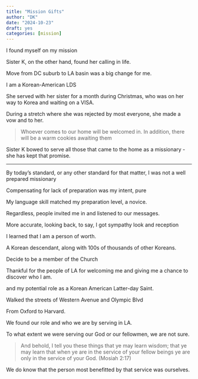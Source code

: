 ```yaml
---
title: "Mission Gifts"
author: "DK"
date: "2024-10-23"
draft: yes
categories: [mission]
---
```


I found myself on my mission

Sister K, on the other hand, found her calling in life.

Move from DC suburb to LA basin was a big change for me.

I am a Korean-American LDS

She served with her sister for a month during Christmas, who was on her way to Korea and waiting on a VISA.

During a stretch where she was rejected by most everyone, she made a vow and to her.

> Whoever comes to our home will be welcomed in. In addition, there will be a warm cookies awaiting them

Sister K bowed to serve all those that came to the home as a missionary - she has kept that promise.

------------------------------------------------------------------------

By today's standard, or any other standard for that matter, I was not a well prepared missionary

Compensating for lack of preparation was my intent, pure

My language skill matched my preparation level, a novice.

Regardless, people invited me in and listened to our messages.

More accurate, looking back, to say, I got sympathy look and reception

I learned that I am a person of worth.

A Korean descendant, along with 100s of thousands of other Koreans.

Decide to be a member of the Church

Thankful for the people of LA for welcoming me and giving me a chance to discover who I am.

and my potential role as a Korean American Latter-day Saint.

Walked the streets of Western Avenue and Olympic Blvd

From Oxford to Harvard.

We found our role and who we are by serving in LA.

To what extent we were serving our God or our fellowmen, we are not sure.

> And behold, I tell you these things that ye may learn wisdom; that ye may learn that when ye are in the service of your fellow beings ye are only in the service of your God. (Mosiah 2:17)

We do know that the person most benefitted by that service was ourselves.
